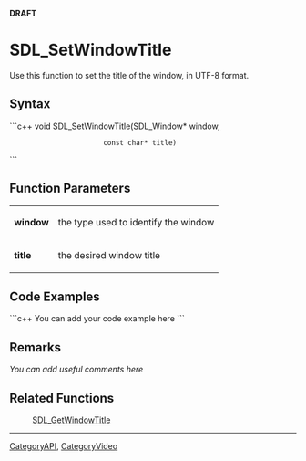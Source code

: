 <!-- pragma section-numbers off -->
<!-- pragma disable-camelcase -->
'''DRAFT'''

= SDL_SetWindowTitle =
Use this function to set the title of the window, in UTF-8 format.


== Syntax ==
```c++
void SDL_SetWindowTitle(SDL_Window* window,
                        const char* title)
```

== Function Parameters ==
{|
|'''window'''
|the type used to identify the window
|-
|'''title'''
|the desired window title
|}

== Code Examples ==
```c++
You can add your code example here
```

== Remarks ==
''You can add useful comments here''

== Related Functions ==
:[[SDL_GetWindowTitle]]

----
[[CategoryAPI]], [[CategoryVideo]]

